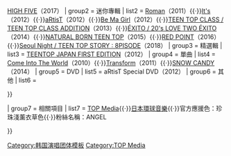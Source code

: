 {{Navbox
|name  = TEEN TOP
|title = [[TEEN TOP|<span style="color:white">TEEN TOP</span>]]
|titlestyle = background:#AE59AB;color:white;
|groupstyle = background-color:#DA70D6;color:white;
|abovestyle = background-color:#DA70D6;color:white;
|belowstyle = background-color:#DA70D6;color:white;
|above = '''[[方旻洙|<span style="color:white">C.A.P</span>]]'''、'''[[李燦熺|<span style="color:white">天地</span>]]'''、'''[[李秉憲 (1993年)|<span style="color:white">L.Joe</span>]]'''、'''[[安丹尼爾|<span style="color:white">Niel</span>]]'''、'''[[劉昌炫|<span style="color:white">Ricky</span>]]'''、'''[[崔鍾顯|<span style="color:white">創造</span>]]'''
| group1 = 正規專輯
| list1  = [[No.1 (TEEN TOP專輯)|No.1 / No.1 SPECIAL EDITION]]（2013）{{·}}[[HIGH FIVE (TEEN TOP專輯)|HIGH FIVE]]（2017）
| group2 = 迷你專輯
| list2  = [[Roman (EP)|Roman]]（2011）{{·}}[[It's]]（2012）{{·}}[[aRtisT]]（2012）{{·}}[[Be Ma Girl]]（2012）{{·}}[[TEEN TOP CLASS|TEEN TOP CLASS / TEEN TOP CLASS ADDITION]]（2013）{{·}}[[ÉXITO|ÉXITO / 20's LOVE TWO ÉXITO]]（2014）{{·}}[[NATURAL BORN TEEN TOP]]（2015）{{·}}[[RED POINT (TEEN TOP迷你專輯)|RED POINT]]（2016）{{·}}[[Seoul Night|Seoul Night / TEEN TOP STORY : 8PISODE]]（2018）
| group3 = 精選輯
| list3  = [[TEENTOP JAPAN FIRST EDITION]]（2012）
| group4 = 單曲
| list4 = [[Come Into The World]]（2010）{{·}}[[Transform]]（2011）{{·}}[[SNOW CANDY]]（2014）
| group5 = DVD
| list5  = aRtisT Special DVD（2012）
| group6 = 其他
| list6  = 

{{Navbox subgroup
| groupstyle = background-color:#DA70D6;color:white;
| group1 = [[安丹尼爾|<span style="color:white">Niel</span>]]
| list1 = {{Navbox subgroup
| groupstyle = background-color:#DA70D6;color:white;
| group1 = 正規專輯
| list1 = 
| group2 = 迷你專輯
| list2  = [[oNIELy|oNIELy／Spring Love]]（2015）{{·}}[[LOVE AFFAIR... (Niel迷你專輯)|LOVE AFFAIR...]]（2017）
| group3 = 單曲
| list3  = 
}}
}}

| group7 = 相關項目
| list7  = [[TOP Media]]{{·}}[[環球音樂 (日本)|日本環球音樂]]{{·}}官方應援色：珍珠淺薰衣草色{{·}}粉絲名稱：ANGEL

}}
<noinclude>
{{collapsible option}}
[[Category:韩国演唱团体模板]]
[[Category:TOP Media]]
</noinclude>